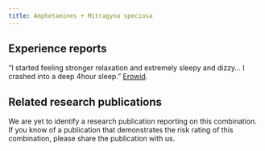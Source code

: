 ---
title: Amphetamines + Mitragyna speciosa
---
## Experience reports

“I started feeling stronger relaxation and extremely sleepy and dizzy…  I crashed into a deep 4hour sleep.” [Erowid](https://erowid.org/experiences/exp.php?ID=115948).

## Related research publications

We are yet to identify a research publication reporting on this combination. If you know of a publication that demonstrates the risk rating of this combination, please share the publication with us.
